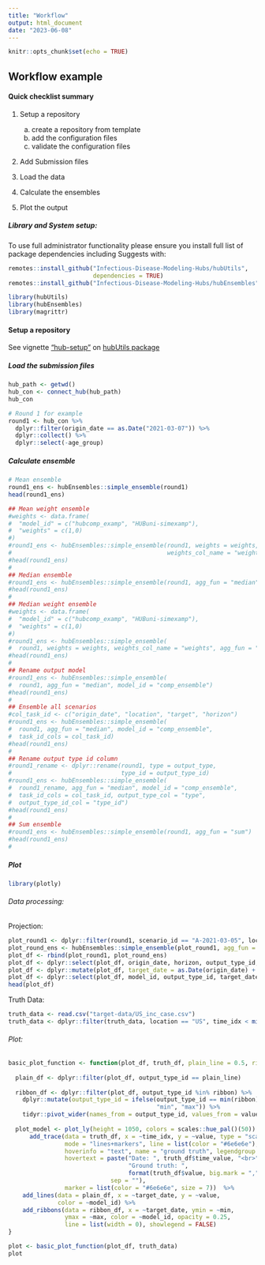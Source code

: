 ```yaml
---
title: "Workflow"
output: html_document
date: "2023-06-08"
---
```


```r
knitr::opts_chunk$set(echo = TRUE)
```

## Workflow example

#### Quick checklist summary

1. Setup a repository

    a. create a repository from template
    b. add the configuration files
    c. validate the configuration files
  
  
2. Add Submission files 

3. Load the data

4. Calculate the ensembles

5. Plot the output

##### Library and System setup:

To use full administrator functionality please ensure you install full list of package dependencies including Suggests with:
```r
remotes::install_github("Infectious-Disease-Modeling-Hubs/hubUtils",
                        dependencies = TRUE)
remotes::install_github("Infectious-Disease-Modeling-Hubs/hubEnsembles")
```

```r
library(hubUtils)
library(hubEnsembles)
library(magrittr)
```

#### Setup a repository

See vignette 
["hub-setup"](https://github.com/Infectious-Disease-Modeling-Hubs/hubUtils/blob/main/vignettes/articles/hub-setup.Rmd) 
on 
[hubUtils package](https://github.com/Infectious-Disease-Modeling-Hubs/hubUtils/tree/main)

  
##### Load the submission files

```r
hub_path <- getwd()
hub_con <- connect_hub(hub_path)
hub_con

# Round 1 for example
round1 <- hub_con %>% 
  dplyr::filter(origin_date == as.Date("2021-03-07")) %>% 
  dplyr::collect() %>% 
  dplyr::select(-age_group)
```

##### Calculate ensemble

```r
# Mean ensemble
round1_ens <- hubEnsembles::simple_ensemble(round1)
head(round1_ens)

## Mean weight ensemble
#weights <- data.frame(
#  "model_id" = c("hubcomp_examp", "HUBuni-simexamp"),
#  "weights" = c(1,0)
#)
#round1_ens <- hubEnsembles::simple_ensemble(round1, weights = weights, 
#                                            weights_col_name = "weights")
#head(round1_ens)
#
## Median ensemble
#round1_ens <- hubEnsembles::simple_ensemble(round1, agg_fun = "median")
#head(round1_ens)
#
## Median weight ensemble
#weights <- data.frame(
#  "model_id" = c("hubcomp_examp", "HUBuni-simexamp"),
#  "weights" = c(1,0)
#)
#round1_ens <- hubEnsembles::simple_ensemble(
#  round1, weights = weights, weights_col_name = "weights", agg_fun = "median")
#head(round1_ens)
#
## Rename output model
#round1_ens <- hubEnsembles::simple_ensemble(
#  round1, agg_fun = "median", model_id = "comp_ensemble")
#head(round1_ens)
#
## Ensemble all scenarios
#col_task_id <- c("origin_date", "location", "target", "horizon")
#round1_ens <- hubEnsembles::simple_ensemble(
#  round1, agg_fun = "median", model_id = "comp_ensemble", 
#  task_id_cols = col_task_id)
#head(round1_ens)
#
## Rename output type id column
#round1_rename <- dplyr::rename(round1, type = output_type, 
#                               type_id = output_type_id)
#round1_ens <- hubEnsembles::simple_ensemble(
#  round1_rename, agg_fun = "median", model_id = "comp_ensemble", 
#  task_id_cols = col_task_id, output_type_col = "type", 
#  output_type_id_col = "type_id")
#head(round1_ens)
#
## Sum ensemble
#round1_ens <- hubEnsembles::simple_ensemble(round1, agg_fun = "sum")
#head(round1_ens)
#
```


##### Plot

```r
library(plotly)
```

###### Data processing:

Projection:

```r
plot_round1 <- dplyr::filter(round1, scenario_id == "A-2021-03-05", location == "US", target == "inc case", output_type_id %in% c(0.975, 0.025, 0.5))
plot_round_ens <- hubEnsembles::simple_ensemble(plot_round1, agg_fun = "median")
plot_df <- rbind(plot_round1, plot_round_ens)
plot_df <- dplyr::select(plot_df, origin_date, horizon, output_type_id, value, model_id)
plot_df <- dplyr::mutate(plot_df, target_date = as.Date(origin_date) + (horizon * 7) - 1)
plot_df <- dplyr::select(plot_df, model_id, output_type_id, target_date, value)
head(plot_df)
```

Truth Data:

```r
truth_data <- read.csv("target-data/US_inc_case.csv")
truth_data <- dplyr::filter(truth_data, location == "US", time_idx < min(plot_df$target_date))
```

###### Plot: 

```r
basic_plot_function <- function(plot_df, truth_df, plain_line = 0.5, ribbon = c(0.975, 0.025)) {
  
  plain_df <- dplyr::filter(plot_df, output_type_id == plain_line) 
  
  ribbon_df <- dplyr::filter(plot_df, output_type_id %in% ribbon) %>%
    dplyr::mutate(output_type_id = ifelse(output_type_id == min(ribbon), 
                                          "min", "max")) %>% 
    tidyr::pivot_wider(names_from = output_type_id, values_from = value)
  
  plot_model <- plot_ly(height = 1050, colors = scales::hue_pal()(50)) %>% 
      add_trace(data = truth_df, x = ~time_idx, y = ~value, type = "scatter",
                mode = "lines+markers", line = list(color = "#6e6e6e"),
                hoverinfo = "text", name = "ground truth", legendgroup = "group1",
                hovertext = paste("Date: ", truth_df$time_value, "<br>", 
                                  "Ground truth: ", 
                                  format(truth_df$value, big.mark = ","), 
                             sep = ""), 
                marker = list(color = "#6e6e6e", size = 7))  %>% 
    add_lines(data = plain_df, x = ~target_date, y = ~value, 
              color = ~model_id) %>% 
    add_ribbons(data = ribbon_df, x = ~target_date, ymin = ~min, 
                ymax = ~max, color = ~model_id, opacity = 0.25, 
                line = list(width = 0), showlegend = FALSE)
}
```

```r
plot <- basic_plot_function(plot_df, truth_data)
plot
```

